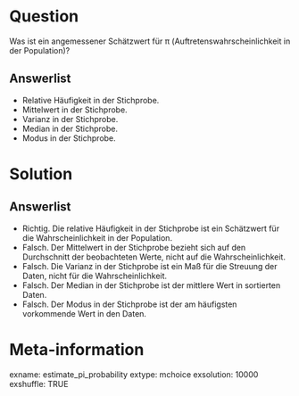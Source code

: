 Question 
======== 

Was ist ein angemessener Schätzwert für π (Auftretenswahrscheinlichkeit in der Population)?

Answerlist
----------

* Relative Häufigkeit in der Stichprobe.
* Mittelwert in der Stichprobe.
* Varianz in der Stichprobe.
* Median in der Stichprobe.
* Modus in der Stichprobe.

Solution
========

Answerlist
----------

* Richtig. Die relative Häufigkeit in der Stichprobe ist ein Schätzwert für die Wahrscheinlichkeit in der Population.
* Falsch. Der Mittelwert in der Stichprobe bezieht sich auf den Durchschnitt der beobachteten Werte, nicht auf die Wahrscheinlichkeit.
* Falsch. Die Varianz in der Stichprobe ist ein Maß für die Streuung der Daten, nicht für die Wahrscheinlichkeit.
* Falsch. Der Median in der Stichprobe ist der mittlere Wert in sortierten Daten.
* Falsch. Der Modus in der Stichprobe ist der am häufigsten vorkommende Wert in den Daten.

Meta-information
================
exname: estimate_pi_probability
extype: mchoice 
exsolution: 10000
exshuffle: TRUE
